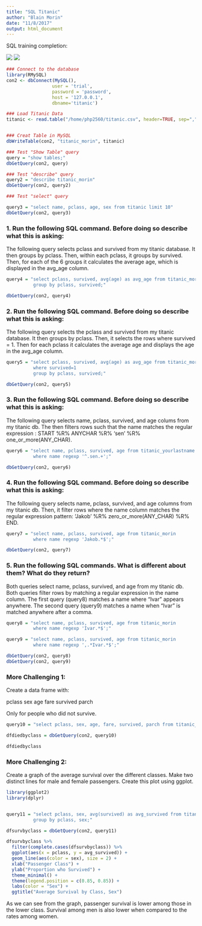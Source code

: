 ```yaml
---
title: "SQL Titanic"
author: "Blain Morin"
date: "11/8/2017"
output: html_document
---
```

SQL training completion:

![](SQL Teaching Completion.PNG)
![](SQL Lynda Completion.PNG)

```r

### Connect to the database
library(RMySQL)
con2 <- dbConnect(MySQL(),
                 user = 'trial',
                 password = 'password',
                 host = '127.0.0.1',
                 dbname='titanic')
```

```r

### Load Titanic Data
titanic <- read.table("/home/php2560/titanic.csv", header=TRUE, sep=",")


### Creat Table in MySQL
dbWriteTable(con2, "titanic_morin", titanic)

```

```r

### Test "Show Table" query
query = "show tables;"
dbGetQuery(con2, query)

```

```r

### Test "describe" query
query2 = "describe titanic_morin"
dbGetQuery(con2, query2)

```

```r
### Test "select" query

query3 = "select name, pclass, age, sex from titanic limit 10"
dbGetQuery(con2, query3)

```

### 1. Run the following SQL command. Before doing so describe what this is asking:

The following query selects pclass and survived from my titanic database. It then groups by pclass. Then, within each pclass, it groups by survived. Then, for each of the 6 groups it calculates the average age, which is displayed in the avg_age column. 


```r

query4 = "select pclass, survived, avg(age) as avg_age from titanic_morin  
          group by pclass, survived;"

dbGetQuery(con2, query4)

```

### 2. Run the following SQL command. Before doing so describe what this is asking:

The following query selects the pclass and survived from my titanic database. It then groups by pclass. Then, it selects the rows where survived = 1. Then for each pclass it calculates the average age and displays the age in the avg_age column. 


```r

query5 = "select pclass, survived, avg(age) as avg_age from titanic_morin
          where survived=1
          group by pclass, survived;"

dbGetQuery(con2, query5)

```

### 3. Run the following SQL command. Before doing so describe what this is asking:

The following query selects name, pclass, survived, and age colums from my titanic db. The then filters rows such that the name matches the regular expression : START %R% ANYCHAR %R% 'sen' %R% one_or_more(ANY_CHAR). 

```r

query6 = "select name, pclass, survived, age from titanic_yourlastname 
          where name regexp '^.sen.+';"

dbGetQuery(con2, query6)

```

### 4. Run the following SQL command. Before doing so describe what this is asking:

The following query selects name, pclass, survived, and age columns from my titanic db. Then, it filter rows where the name column matches the regular expression pattern: 'Jakob' %R% zero_or_more(ANY_CHAR) %R% END.

```r

query7 = "select name, pclass, survived, age from titanic_morin
          where name regexp 'Jakob.*$';"

dbGetQuery(con2, query7)

```

### 5. Run the following SQL commands. What is different about them? What do they return?

Both queries select name, pclass, survived, and age from my titanic db. Both queries filter rows by matching a regular expression in the name column. The first query (query8) matches a name where "Ivar" appears anywhere. The second query (query9) matches a name when "Ivar" is matched anywhere after a comma. 

```r

query8 = "select name, pclass, survived, age from titanic_morin 
          where name regexp 'Ivar.*$';"

query9 = "select name, pclass, survived, age from titanic_morin
          where name regexp ',.*Ivar.*$';"

dbGetQuery(con2, query8)
dbGetQuery(con2, query9)

```

### More Challenging 1:

Create a data frame with:

pclass
sex
age
fare
survived
parch 

Only for people who did not survive.

```r

query10 = "select pclass, sex, age, fare, survived, parch from titanic_morin where survived=0;"

dfdiedbyclass = dbGetQuery(con2, query10)

dfdiedbyclass

```

### More Challenging 2:

Create a graph of the average survival over the different classes. Make two distinct lines for male and female passengers. Create this plot using ggplot.

```r

library(ggplot2)
library(dplyr)


query11 = "select pclass, sex, avg(survived) as avg_survived from titanic_morin  
          group by pclass, sex;"

dfsurvbyclass = dbGetQuery(con2, query11)

dfsurvbyclass %>%
  filter(complete.cases(dfsurvbyclass)) %>%
  ggplot(aes(x = pclass, y = avg_survived)) +
  geom_line(aes(color = sex), size = 2) +
  xlab("Passenger Class") +
  ylab("Proportion who Survived") +
  theme_minimal() +
  theme(legend.position = c(0.85, 0.85)) +
  labs(color = "Sex") +
  ggtitle("Average Survival by Class, Sex")

```

As we can see from the graph, passenger survival is lower among those in the lower class. Survival among men is also lower when compared to the rates among women. 